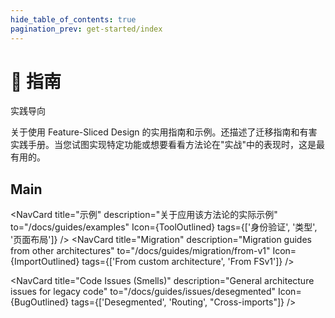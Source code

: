 ```yaml
---
hide_table_of_contents: true
pagination_prev: get-started/index
---
```


# 🎯 指南

<span class="badge badge--primary margin-bottom--md">实践导向</span>

<p class="summary">
关于使用 Feature-Sliced Design 的实用指南和示例。还描述了迁移指南和有害实践手册。当您试图实现特定功能或想要看看方法论在"实战"中的表现时，这是最有用的。
</p>

## Main


<NavCard
    title="示例" 
    description="关于应用该方法论的实际示例"
    to="/docs/guides/examples"
    Icon={ToolOutlined}
    tags={['身份验证', '类型', '页面布局']}
/>
<NavCard
    title="Migration" 
    description="Migration guides from other architectures"
    to="/docs/guides/migration/from-v1"
    Icon={ImportOutlined}
    tags={['From custom architecture', 'From FSv1']}
/>
<NavCard
    title="Tech" 
    description="Tech-specific guides for FSD usage"
    to="/docs/guides/tech/with-nextjs"
    Icon={FunctionOutlined}
/>

<NavCard
    title="Code Issues (Smells)" 
    description="General architecture issues for legacy code"
    to="/docs/guides/issues/desegmented"
    Icon={BugOutlined}
    tags={['Desegmented', 'Routing', "Cross-imports"]}
/>
